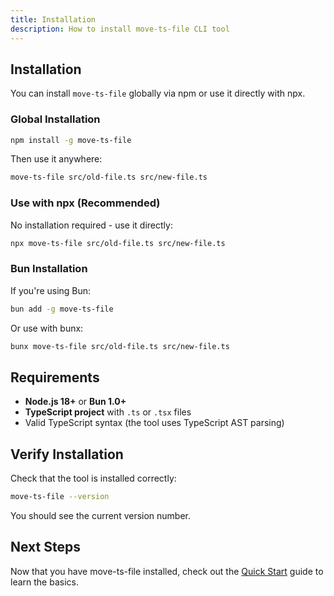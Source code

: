 ```yaml
---
title: Installation
description: How to install move-ts-file CLI tool
---
```


## Installation

You can install `move-ts-file` globally via npm or use it directly with npx.

### Global Installation

```bash
npm install -g move-ts-file
```

Then use it anywhere:

```bash
move-ts-file src/old-file.ts src/new-file.ts
```

### Use with npx (Recommended)

No installation required - use it directly:

```bash
npx move-ts-file src/old-file.ts src/new-file.ts
```

### Bun Installation

If you're using Bun:

```bash
bun add -g move-ts-file
```

Or use with bunx:

```bash
bunx move-ts-file src/old-file.ts src/new-file.ts
```

## Requirements

- **Node.js 18+** or **Bun 1.0+**
- **TypeScript project** with `.ts` or `.tsx` files
- Valid TypeScript syntax (the tool uses TypeScript AST parsing)

## Verify Installation

Check that the tool is installed correctly:

```bash
move-ts-file --version
```

You should see the current version number.

## Next Steps

Now that you have move-ts-file installed, check out the [Quick Start](/quick-start/) guide to learn the basics.